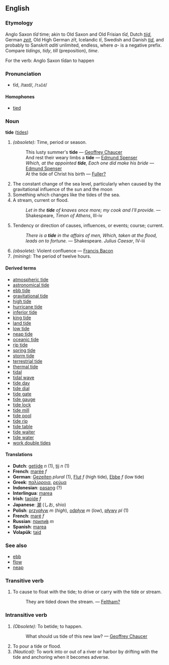 ==English==
=== Etymology ===
Anglo Saxon ''t&#0299;d'' time; akin to Old Saxon and Old Frisian ''t&#0299;d'', Dutch ''[[tijd]]'', German ''[[zeit]]'', Old High German ''z&#0299;t'', Icelandic ''t&#0299;'', Swedish and Danish ''[[tid]]'', and probably to Sanskrit ''aditi'' unlimited, endless, where ''a-'' is a negative prefix. Compare ''tidings'', ''tidy'', ''till'' (preposition), ''time''.

For the verb: Anglo Saxon t&#299;dan to happen

===Pronunciation===
*tīd, /taɪd/, /<tt>taId</tt>/
====Homophones====
*[[tied]]

=== Noun ===
'''tide''' ([[tides]])

# ''(obsolete):'' Time, period or season.
#: This lusty summer's '''tide''' &mdash; [[Geoffrey Chaucer]]
#: And rest their weary limbs a '''tide''' &mdash; [[Edmund Spenser]]
#: ''Which, at the appointed '''tide''', Each one did make his bride'' &mdash; [[Edmund Spenser]]
#:At the tide of Christ his birth — [[Fuller?]]
# The constant change of the sea level, particularly when caused by the gravitational influence of the sun and the moon
# Something which changes like the tides of the sea.
# A stream, current or flood.
#: ''Let in the '''tide''' of knaves once more; my cook and I'll provide.'' &mdash; Shakespeare, ''Timon of Athens'', III-iv 
# Tendency or direction of causes, influences, or events; course; current.
#: ''There is a '''tide''' in the affairs of men, Which, taken at the flood, leads on to fortune.'' &mdash; Shakespeare. ''Julius Caesar'', IV-iii
#''(obsolete):'' Violent confluence &mdash; [[Francis Bacon]]
#''(mining):'' The period of twelve hours.

====Derived terms====
*[[atmospheric tide]]
*[[astronomical tide]]
*[[ebb tide]]
*[[gravitational tide]]
*[[high tide]]
*[[hurricane tide]]
*[[inferior tide]] <!-- See under [[inferior]] ''(adjective)'' -->
*[[king tide]]
*[[land tide]]
*[[low tide]]
*[[neap tide]]
*[[oceanic tide]]
*[[rip tide]]
*[[spring tide]]
*[[storm tide]]
*[[terrestrial tide]]
*[[thermal tide]]
*[[tidal]]
*[[tidal wave]]
*[[tide day]]
*[[tide dial]]
*[[tide gate]]
*[[tide gauge]]
*[[tide lock]]
*[[tide mill]]
*[[tide pool]]
*[[tide rip]]
*[[tide table]]
*[[tide waiter]]
*[[tide water]]
*[[work double tides]]

==== Translations ====
*'''Dutch''': [[getijde]] ''n'' (1), [[tij]] ''n'' (1)
*'''French''': [[marée]] ''f''
*'''German''': [[Gezeiten]] ''plural'' (1), [[Flut]] ''f'' (high tide), [[Ebbe]] ''f'' (low tide)
*'''Greek''': [[παλίρροια]], [[ρεύμα]]
*'''Indonesian''': [[pasang]] (?)
*'''Interlingua''': [[marea]]
*'''Irish''': [[taoide]] ''f''
*'''Japanese''': [[潮]] (しお, shio)
*'''Polish''': [[przypływ]] ''m'' (''high''), [[odpływ]] ''m'' (''low''), [[pływy]] ''pl'' (1)
*'''French''': [[maré]] ''f''
*'''Russian''': [[прилив|прили́в]] ''m''
*'''Spanish''': [[marea]]
*'''Volapük''': [[taid]]

===See also===
*[[ebb]]
*[[flow]]
*[[neap]]

===Transitive verb===
#To cause to float with the tide; to drive or carry with the tide or stream.
#:They are tided down the stream. &mdash; [[Feltham?]]

===Intransitive verb===
#''(Obsolete):'' To betide; to happen.
#:What should us tide of this new law? &mdash; [[Geoffrey Chaucer]]
#To pour a tide or flood.
#''(Nautical):'' To work into or out of a river or harbor by drifting with the tide and anchoring when it becomes adverse.